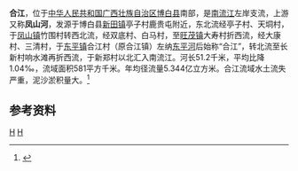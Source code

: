 {{Otheruses|合江|other=同名或類似名的其它條目描述}}
'''合江'''，位于[[中华人民共和国|中华人民共和国]][[广西壮族自治区|广西壮族自治区]][[博白县|博白县]]南部，是[[南流江|南流江]]左岸支流，上游又称'''凤山河'''，发源于博白县[[新田镇_(博白县)|新田镇]]亭子村鹿贵屯附近，东北流经亭子村、天垌村，于[[凤山镇_(博白县)|凤山镇]]竹围村转西北流，经双底村、白马村，至[[旺茂镇|旺茂镇]]大寿村折西流，经大康村、三清村，于[[东平镇_(博白县)|东平镇]]合江村（原合江镇）左纳[[东平河_(博白)|东平河]]后始称“合江”，转北流至长新村响水滩再折西流，于新郑村以北汇入南流江。河长51.2千米，平均比降1.04‰，流域面积581平方千米。年均径流量5.344亿立方米。合江流域水土流失严重，泥沙淤积量大。<ref name="中国河湖大典">{{cite book |author=《[[中国河湖大典|中国河湖大典]]》编纂委员会 |title=《中国河湖大典·珠江卷》 |year=2013年1月 |publisher=中国水利水电出版社 |location=北京 |pages=393页|isbn= 978-7-5170-0561-2 }}</ref>

==参考资料==
{{reflist}}

{{粤桂琼沿海诸河流}}

[[category:广西河流|H]]
[[category:博白县|H]]